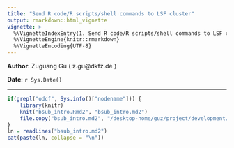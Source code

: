 ```yaml
---
title: "Send R code/R scripts/shell commands to LSF cluster"
output: rmarkdown::html_vignette
vignette: >
  %\VignetteIndexEntry{1. Send R code/R scripts/shell commands to LSF cluster}
  %\VignetteEngine{knitr::rmarkdown}
  %\VignetteEncoding{UTF-8}
---
```


**Author**: Zuguang Gu ( z.gu@dkfz.de )

**Date**: `r Sys.Date()`

-------------------------------------------------------------


```r
if(grepl("odcf", Sys.info()["nodename"])) {
    library(knitr)
    knit("bsub_intro.Rmd2", "bsub_intro.md2")
    file.copy("bsub_intro.md2", "/desktop-home/guz/project/development/bsub/vignettes/bsub_intro.md2", overwrite = TRUE)
}
ln = readLines("bsub_intro.md2")
cat(paste(ln, collapse = "\n"))
```

